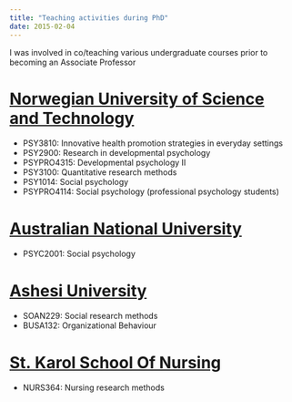 ```yaml
---
title: "Teaching activities during PhD"
date: 2015-02-04
---
```


I was involved in co/teaching various undergraduate courses prior to becoming an Associate Professor 

[Norwegian University of Science and Technology](https://www.ntnu.edu/)
======
<ul>
    <li>PSY3810: Innovative health promotion strategies in everyday settings </li>
    <li>PSY2900: Research in developmental psychology </li>
    <li>PSYPRO4315: Developmental psychology II </li>
    <li> PSY3100: Quantitative research methods</li>
    <li>PSY1014: Social psychology </li>
    <li>PSYPRO4114: Social psychology (professional psychology students) </li>
 </ul>

[Australian National University](https://www.anu.edu.au/) 
======
<ul>
    <li>PSYC2001: Social psychology</li>    
</ul>

[Ashesi University](https://www.ashesi.edu.gh/) 
======
<ul>
    <li>SOAN229: Social research methods</li>
    <li>BUSA132: Organizational Behaviour</li>
</ul>

[St. Karol School Of Nursing](https://www.stkarol.com/) 
======
<ul>
    <li>NURS364: Nursing research methods</li>    
</ul>
